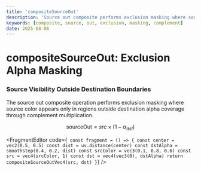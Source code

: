 ```yaml
---
title: 'compositeSourceOut'
description: 'Source out composite performs exclusion masking where source color appears only outside destination alpha regions'
keywords: [composite, source, out, exclusion, masking, complement]
date: 2025-08-06
---
```



# compositeSourceOut: Exclusion Alpha Masking

### Source Visibility Outside Destination Boundaries

The source out composite operation performs exclusion masking where source color appears only in regions outside destination alpha coverage through complement multiplication.

$$
\text{sourceOut} = src \times (1 - \alpha_{dst})
$$

<FragmentEditor
        code={`
const fragment = () => {
        const center = vec2(0.5, 0.5)
        const dist = uv.distance(center)
        const dstAlpha = smoothstep(0.4, 0.2, dist)
        const srcColor = vec3(0.1, 0.8, 0.6)
        const src = vec4(srcColor, 1)
        const dst = vec4(vec3(0), dstAlpha)
        return compositeSourceOutVec4(src, dst)
}`}
/>
